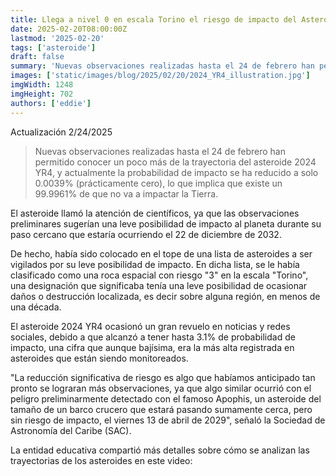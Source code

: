 ```yaml
---
title: Llega a nivel 0 en escala Torino el riesgo de impacto del Asteroide  2024 YR4
date: 2025-02-20T08:00:00Z
lastmod: '2025-02-20'
tags: ['asteroide']
draft: false
summary: 'Nuevas observaciones realizadas hasta el 24 de febrero han permitido conocer un poco más de la trayectoria del asteroide 2024 YR4, y actualmente la probabilidad de impacto se ha reducido a solo 0.0039% (prácticamente cero), lo que implica que existe un 99.9961% de que no va a impactar la Tierra.'
images: ['static/images/blog/2025/02/20/2024_YR4_illustration.jpg']
imgWidth: 1248
imgHeight: 702
authors: ['eddie']
---
```


<ImageCaption>Actualización 2/24/2025</ImageCaption>

> Nuevas observaciones realizadas hasta el 24 de febrero han permitido conocer un poco más de la trayectoria del asteroide 2024 YR4, y actualmente la probabilidad de impacto se ha reducido a solo 0.0039% (prácticamente cero), lo que implica que existe un 99.9961% de que no va a impactar la Tierra.

El asteroide llamó la atención de científicos, ya que las observaciones preliminares sugerían una leve posibilidad de impacto al planeta durante su paso cercano que estaría ocurriendo el 22 de diciembre de 2032.

De hecho, había sido colocado en el tope de una lista de asteroides a ser vigilados por su leve posibilidad de impacto. En dicha lista, se le había clasificado como una roca espacial con riesgo "3" en la escala "Torino", una designación que significaba tenía una leve posibilidad de ocasionar daños o destrucción localizada, es decir sobre alguna región, en menos de una década.

El asteroide 2024 YR4 ocasionó un gran revuelo en noticias y redes sociales, debido a que alcanzó a tener hasta 3.1% de probabilidad de impacto, una cifra que aunque bajísima, era la más alta registrada en asteroides que están siendo monitoreados.

"La reducción significativa de riesgo es algo que habíamos anticipado tan pronto se lograran más observaciones, ya que algo similar ocurrió con el peligro preliminarmente detectado con el famoso Apophis, un asteroide del tamaño de un barco crucero que estará pasando sumamente cerca, pero sin riesgo de impacto, el viernes 13 de abril de 2029", señaló la Sociedad de Astronomía del Caribe (SAC).

La entidad educativa compartió más detalles sobre cómo se analizan las trayectorias de los asteroides en este video:

<ResponsiveReactPlayer url="https://www.facebook.com/sociedad.astronomia/videos/1156806735288635" />
